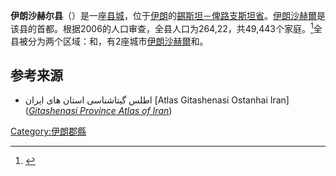 {{Infobox settlement
|name          = 伊朗沙赫尔县
|other_name             =
|native_name            = شهرستان ایرانشهر
|settlement_type        = [[县_(伊朗)|县 (伊朗)]]
|image_skyline          = 
|imagesize              = 
|image_caption          = 
|image_map              = 
|map_caption            = 
|pushpin_map            = 
|pushpin_label_position = right
|pushpin_map_caption    =
|coordinates_display    = inline,title
|coordinates_region     = IR
|subdivision_type       = [[世界政區索引|世界政區索引]]
|subdivision_name       = {{flag|Iran}}
|subdivision_type1      = [[伊朗省份|伊朗省份]]
|subdivision_name1      = [[錫斯坦－俾路支斯坦省|錫斯坦－俾路支斯坦省]]
|seat_type              = [[首都|首都]]
|seat                   = [[伊朗沙赫爾|伊朗沙赫爾]]
|parts_type             = [[区_(伊朗)|区 (伊朗)]] (Districts)
| parts_style             = para
| parts                   = 
| p1                      = {{tsl|en|Central District (Iranshahr County)||Central District}}
| p2                      =  {{tsl|en|Bazman District||Bazman District}}
| p3                      = 
|leader_title           = 
|leader_name            =
|established_title      = 
|established_date       = 
|area_total_km2           = 
|population_as_of               = 2006
|population_footnotes           =
|population_total               =164,447
|population_density_km2         =
|latd=27|latm=34|lats=|latNS=N
|longd=59|longm=53|longs=|longEW=E
|timezone=[[伊朗標準時間|伊朗標準時間]]
|utc_offset=+3:30
|timezone_DST=[[伊朗標準時間|伊朗標準時間]]
|utc_offset_DST=+4:30
|elevation_footnotes    =  
|elevation_m            = 
|elevation_ft           =
|website                = 
|footnotes              = {{GEOnet3|-3194997}}
}}
'''伊朗沙赫尔县'''（{{lang-fa|شهرستان ایرانشهر}}）是一座[[县_(伊朗)|县城]]，位于[[伊朗|伊朗]]的[[錫斯坦－俾路支斯坦省|錫斯坦－俾路支斯坦省]]。[[伊朗沙赫爾|伊朗沙赫爾]]是该县的首都。根据2006的人口审查，全县人口为264,22，共49,443个家庭。<ref>{{IranCensus2006|11}}</ref>全县被分为两个区域：{{tsl|en|Central District (Iranshahr County)||Central District}}和{{tsl|en|Bazman District||Bazman District}}，有2座城市[[伊朗沙赫爾|伊朗沙赫爾]]和{{tsl|en|Bazman, Iran||Bazman}}。

==参考来源==
{{reflist}}
* اطلس گیتاشناسی استان های ایران [Atlas Gitashenasi Ostanhai Iran] (''[https://web.archive.org/web/20070522192425/http://www.gitashenasi.com/En/Product/Index.cfm?I=9 Gitashenasi Province Atlas of Iran]'')

{{Sistan and Baluchestan Province}}
{{Iranshahr County}}

[[Category:伊朗郡縣|Category:伊朗郡縣]]